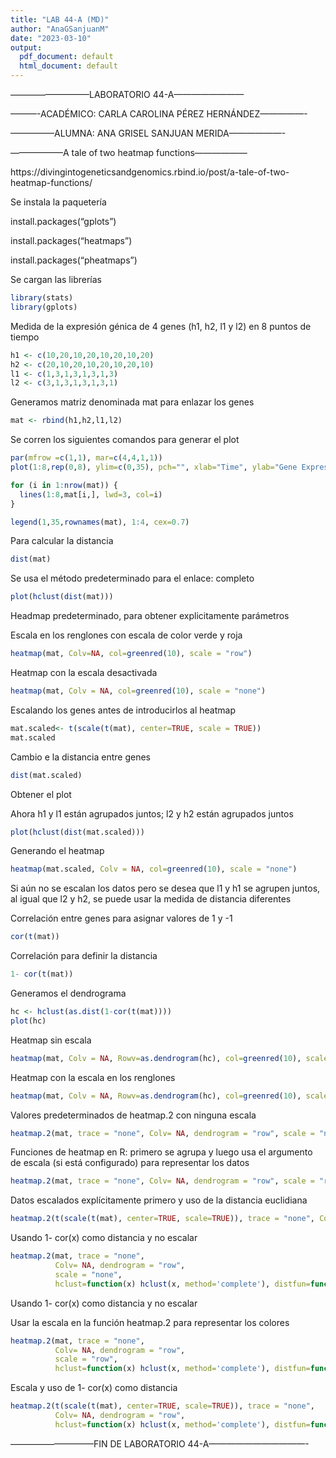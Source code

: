 ```yaml
---
title: "LAB 44-A (MD)"
author: "AnaGSanjuanM"
date: "2023-03-10"
output:
  pdf_document: default
  html_document: default
---
```


---------------------------LABORATORIO 44-A------------------------

----------ACADÉMICO: CARLA CAROLINA PÉREZ HERNÁNDEZ----------------

---------------ALUMNA: ANA GRISEL SANJUAN MERIDA-------------------


------------------A tale of two heatmap functions------------------

https://divingintogeneticsandgenomics.rbind.io/post/a-tale-of-two-heatmap-functions/

Se instala la paquetería

install.packages("gplots")

install.packages("heatmaps")

install.packages("pheatmaps")

Se cargan las librerías
```r
library(stats)
library(gplots)
```

Medida de la expresión génica de 4 genes (h1, h2, l1 y l2) en 8 puntos de tiempo
```r
h1 <- c(10,20,10,20,10,20,10,20)
h2 <- c(20,10,20,10,20,10,20,10)
l1 <- c(1,3,1,3,1,3,1,3)
l2 <- c(3,1,3,1,3,1,3,1)
```


Generamos matriz denominada mat para enlazar los genes
```r
mat <- rbind(h1,h2,l1,l2)
```


Se corren los siguientes comandos para generar el plot
```r
par(mfrow =c(1,1), mar=c(4,4,1,1))
plot(1:8,rep(0,8), ylim=c(0,35), pch="", xlab="Time", ylab="Gene Expression")

for (i in 1:nrow(mat)) {
  lines(1:8,mat[i,], lwd=3, col=i)
}

legend(1,35,rownames(mat), 1:4, cex=0.7)
```

Para calcular la distancia
```r
dist(mat)
```

Se usa el método predeterminado para el enlace: completo
```r
plot(hclust(dist(mat)))
```


Headmap predeterminado, para obtener explicitamente parámetros

Escala en los renglones con escala de color verde y roja
```r
heatmap(mat, Colv=NA, col=greenred(10), scale = "row")
```

Heatmap con la escala desactivada
```r
heatmap(mat, Colv = NA, col=greenred(10), scale = "none")
```

Escalando los genes antes de introducirlos al heatmap
```r
mat.scaled<- t(scale(t(mat), center=TRUE, scale = TRUE))
mat.scaled
```

Cambio e la distancia entre genes
```r
dist(mat.scaled)
```


Obtener el plot

Ahora h1 y l1 están agrupados juntos; l2 y h2 están agrupados juntos
```r
plot(hclust(dist(mat.scaled)))
```

Generando el heatmap
```r
heatmap(mat.scaled, Colv = NA, col=greenred(10), scale = "none")
```


Si aún no se escalan los datos pero se desea que l1 y h1 se agrupen juntos, al igual que l2 y h2, se puede usar la medida de distancia diferentes

Correlación entre genes para asignar valores de 1 y -1
```r
cor(t(mat))
```

Correlación para definir la distancia
```r
1- cor(t(mat))
```

Generamos el dendrograma
```r
hc <- hclust(as.dist(1-cor(t(mat))))
plot(hc)
```


Heatmap sin escala
```r
heatmap(mat, Colv = NA, Rowv=as.dendrogram(hc), col=greenred(10), scale = "none")
```


Heatmap con la escala en los renglones
```r
heatmap(mat, Colv = NA, Rowv=as.dendrogram(hc), col=greenred(10), scale = "row")
```

Valores predeterminados de heatmap.2 con ninguna escala
```r
heatmap.2(mat, trace = "none", Colv= NA, dendrogram = "row", scale = "none")
```

Funciones de heatmap en R: primero se agrupa y luego usa el argumento de escala (si está configurado) para representar los datos
```r
heatmap.2(mat, trace = "none", Colv= NA, dendrogram = "row", scale = "row")
```

Datos escalados explícitamente primero y uso de la distancia euclidiana
```r
heatmap.2(t(scale(t(mat), center=TRUE, scale=TRUE)), trace = "none", Colv= NA, dendrogram = "row", scale = "none")
```

Usando 1- cor(x) como distancia y no escalar
```r
heatmap.2(mat, trace = "none", 
          Colv= NA, dendrogram = "row",
          scale = "none",
          hclust=function(x) hclust(x, method='complete'), distfun=function(x) as.dist(1-cor(t(x))))
```



Usando 1- cor(x) como distancia y no escalar

Usar la escala en la función heatmap.2 para representar los colores
```r
heatmap.2(mat, trace = "none", 
          Colv= NA, dendrogram = "row",
          scale = "row",
          hclust=function(x) hclust(x, method='complete'), distfun=function(x) as.dist(1-cor(t(x))))
```

Escala y uso de 1- cor(x) como distancia
```r
heatmap.2(t(scale(t(mat), center=TRUE, scale=TRUE)), trace = "none", 
          Colv= NA, dendrogram = "row",
          hclust=function(x) hclust(x, method='complete'), distfun=function(x) as.dist(1-cor(t(x))))
```

-----------------------------FIN DE LABORATORIO 44-A----------------------------------